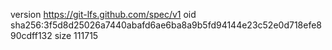 version https://git-lfs.github.com/spec/v1
oid sha256:3f5d8d25026a7440abafd6ae6ba8a9b5fd94144e23c52e0d718efe890cdff132
size 111715
